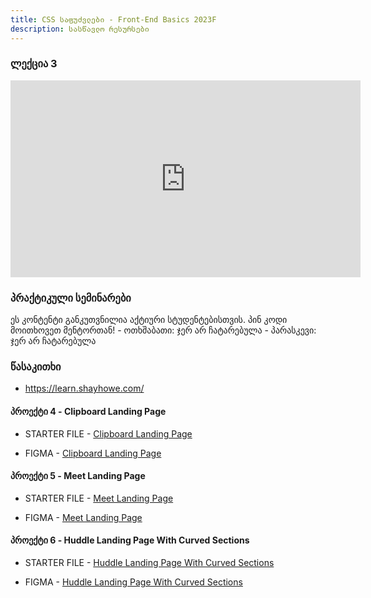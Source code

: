 ```yaml
---
title: CSS საფუძვლები - Front-End Basics 2023F
description: სასწავლო რესურსები
---
```


### ლექცია 3

<iframe
  width="560"
  height="315"
  src="https://www.youtube.com/embed/SWmyQG_41N0?si=fvNKqLJl5KpZII4u"
  title="YouTube video player"
  frameborder="0"
  allow="accelerometer; autoplay; clipboard-write; encrypted-media; gyroscope; picture-in-picture; web-share"
  allowfullscreen
></iframe>

### პრაქტიკული სემინარები

<Card>
  <PinCodeProtectedContent>
    <Locked>
      ეს კონტენტი განკუთვნილია აქტიური სტუდენტებისთვის. პინ კოდი მოითხოვეთ
      მენტორთან!
    </Locked>
    <Unlocked>
      - ოთხშაბათი: ჯერ არ ჩატარებულა 
      - პარასკევი: ჯერ არ ჩატარებულა
    </Unlocked>
  </PinCodeProtectedContent>
</Card>

### წასაკითხი

- https://learn.shayhowe.com/

#### პროექტი 4 - Clipboard Landing Page

- STARTER FILE - [Clipboard Landing Page](https://drive.google.com/file/d/1RO3IsfOO3c7BlpnnND-swurb-ah4-8rh/view?usp=sharing)

- FIGMA - [Clipboard Landing Page](https://www.figma.com/file/Ibgj2LcEqhfrFqLTwZONXf/clipboard-landing-page?type=design&mode=design&t=pQlxg5oguQXuTEcS-0)

#### პროექტი 5 - Meet Landing Page

- STARTER FILE - [Meet Landing Page](https://drive.google.com/file/d/1Hvv2KtVoYXw22KYP25U_J0nUrd__SRCn/view?usp=sharing)

- FIGMA - [Meet Landing Page](https://www.figma.com/file/Qyn7Fqm4FlIO91wl2kpHwD/meet-landing-page?type=design&mode=design&t=Q7kzNXsuZI83DhBP-0)

#### პროექტი 6 - Huddle Landing Page With Curved Sections

- STARTER FILE - [Huddle Landing Page With Curved Sections](https://drive.google.com/file/d/1t3OivlLKRvvlA5UzPfNTdCRU2CWc4b9k/view?usp=sharing)

- FIGMA - [Huddle Landing Page With Curved Sections](https://www.figma.com/file/g86d92GLVCsfqH7cKyWYXz/huddle-landing-page-with-curved-sections?type=design&node-id=0-1&mode=design&t=9f7v0hapuTwgNnTg-0)
